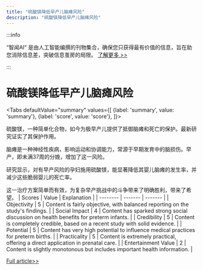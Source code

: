 ```yaml
---
title: "硫酸镁降低早产儿脑瘫风险"
description: "硫酸镁降低早产儿脑瘫风险"
---
```



:::info

“智闻AI“ 是由人工智能编撰的刊物集合，确保您只获得最有价值的信息，旨在助您消除信息差，突破信息茧房的局限。  [了解更多 >>](/)

:::

# 硫酸镁降低早产儿脑瘫风险


<Tabs
	defaultValue="summary"
	values={[
	{label: 'summary', value: 'summary'},
	{label: 'score', value: 'score'},
]}>
<TabItem value="summary">


硫酸镁，一种简单化合物，如今为极早产儿提供了抵御脑瘫和死亡的保护。最新研究证实了其保护作用。

脑瘫是一种神经性疾病，影响运动和协调能力，常源于早期发育中的脑损伤。早产，即未满37周的分娩，增加了这一风险。

研究显示，对有早产风险的孕妇施用硫酸镁，能显著降低其婴儿脑瘫的发生率，并减少这些脆弱婴儿的死亡率。

这一治疗方案简单而有效，为复杂早产挑战中的斗争带来了明确胜利，带来了希望。
</TabItem>
<TabItem value="score">
	| Scores     | Value   | Explanation |
	| -------- | ------- | ------- |
	| Objectivity  | 5    | Content is fairly objective, with balanced reporting on the study's findings.    |
	| Social Impact | 4     | Content has sparked strong social discussion on health benefits for preterm infants.    |
	| Credibility    | 5    | Content is completely credible, based on a recent study with solid evidence.    |
	| Potential    | 5    | Content has very high potential to influence medical practices for preterm births.    |
	| Practicality    | 5    | Content is extremely practical, offering a direct application in prenatal care.    |
	| Entertainment Value    | 2    | Content is slightly monotonous but includes important health information.    |
</TabItem>
</Tabs>

[Full article>>](https://medicalxpress.com/news/2024-06-magnesium-sulfate-cerebral-palsy-death.html)
